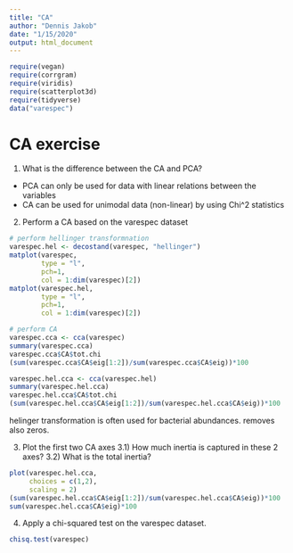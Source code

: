 ```yaml
---
title: "CA"
author: "Dennis Jakob"
date: "1/15/2020"
output: html_document
---
```

```r
require(vegan)
require(corrgram)
require(viridis)
require(scatterplot3d)
require(tidyverse)
data("varespec")
```

# CA exercise

1) What is the difference between the CA and PCA?

- PCA can only be used for data with linear relations between the variables
- CA can be used for unimodal data (non-linear) by using Chi^2 statistics

2) Perform a CA based on the varespec dataset
```r
# perform hellinger transformnation
varespec.hel <- decostand(varespec, "hellinger")
matplot(varespec,
        type = "l",
        pch=1,
        col = 1:dim(varespec)[2])
matplot(varespec.hel,
        type = "l",
        pch=1,
        col = 1:dim(varespec)[2])

# perform CA
varespec.cca <- cca(varespec)
summary(varespec.cca)
varespec.cca$CA$tot.chi
(sum(varespec.cca$CA$eig[1:2])/sum(varespec.cca$CA$eig))*100

varespec.hel.cca <- cca(varespec.hel)
summary(varespec.hel.cca)
varespec.hel.cca$CA$tot.chi
(sum(varespec.hel.cca$CA$eig[1:2])/sum(varespec.hel.cca$CA$eig))*100
```
helinger transformation is often used for bacterial abundances. removes also zeros.

3) Plot the first two CA axes
3.1) How much inertia is captured in these 2 axes?
3.2) What is the total inertia?
```r
plot(varespec.hel.cca,
     choices = c(1,2),
     scaling = 2)
(sum(varespec.hel.cca$CA$eig[1:2])/sum(varespec.hel.cca$CA$eig))*100
sum(varespec.hel.cca$CA$eig)*100
```

4) Apply a chi-squared test on the varespec dataset.
```r
chisq.test(varespec)
```

